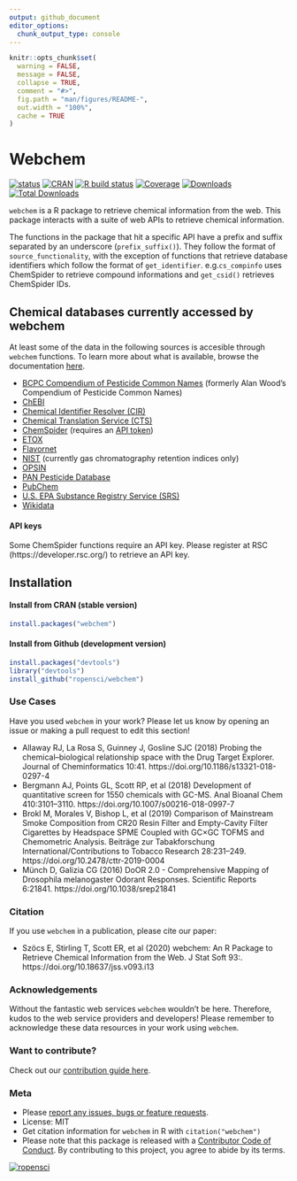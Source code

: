 ```yaml
---
output: github_document
editor_options: 
  chunk_output_type: console
---
```

<!-- README.md is generated from README.Rmd. Please edit that file -->

```r
knitr::opts_chunk$set(
  warning = FALSE, 
  message = FALSE,
  collapse = TRUE,
  comment = "#>",
  fig.path = "man/figures/README-",
  out.width = "100%",
  cache = TRUE
)
```
# Webchem

<!-- badges: start -->

[![status](https://www.repostatus.org/badges/latest/active.svg)](https://www.repostatus.org/#active)
[![CRAN](https://www.r-pkg.org/badges/version/webchem)](https://CRAN.R-project.org/package=webchem) 
[![R build status](https://github.com/ropensci/webchem/workflows/R-CMD-check/badge.svg)](https://github.com/ropensci/webchem/actions)
[![Coverage](https://codecov.io/github/ropensci/webchem/coverage.svg?branch=master)](https://codecov.io/gh/ropensci/webchem/branch/master) 
[![Downloads](https://cranlogs.r-pkg.org/badges/webchem)](https://cran.r-project.org/package=webchem)
[![Total Downloads](https://cranlogs.r-pkg.org/badges/grand-total/webchem?color=blue)](https://cran.r-project.org/package=webchem)

<!-- badges: end -->

`webchem` is a R package to retrieve chemical information from  the web. 
This package interacts with a suite of web APIs to retrieve chemical information.

The functions in the package that hit a specific API have a prefix and suffix separated by an underscore (`prefix_suffix()`).
They follow the format of `source_functionality`, with the exception of functions that retrieve database identifiers which follow the format of `get_identifier`. e.g.`cs_compinfo` uses ChemSpider to retrieve compound informations and `get_csid()` retrieves ChemSpider IDs.

## Chemical databases currently accessed by webchem

At least some of the data in the following sources is accesible through `webchem` functions.  To learn more about what is available, browse the documentation [here](https://docs.ropensci.org/webchem/reference/index.html).

- [BCPC Compendium of Pesticide Common Names](https://pesticidecompendium.bcpc.org) (formerly Alan Wood's Compendium of Pesticide Common Names)
- [ChEBI](https://www.ebi.ac.uk/chebi/)
- [Chemical Identifier Resolver (CIR)](https://cactus.nci.nih.gov/chemical/structure)
- [Chemical Translation Service (CTS)](http://cts.fiehnlab.ucdavis.edu/)
- [ChemSpider](http://www.chemspider.com/) (requires an [API token](https://developer.rsc.org/))
- [ETOX](http://webetox.uba.de/webETOX/index.do)
- [Flavornet](http://www.flavornet.org) 
- [NIST](https://webbook.nist.gov) (currently gas chromatography retention indices only)
- [OPSIN](http://opsin.ch.cam.ac.uk/instructions.html)
- [PAN Pesticide Database](https://www.pesticideinfo.org/)
- [PubChem](https://pubchem.ncbi.nlm.nih.gov/)
- [U.S. EPA Substance Registry Service (SRS)](https://cdxnodengn.epa.gov/cdx-srs-rest/)
- [Wikidata](https://www.wikidata.org/wiki/Wikidata:WikiProject_Chemistry)

#### API keys

Some ChemSpider functions require an API key. 
Please register at RSC (https://developer.rsc.org/) to retrieve an API key.

## Installation
#### Install from CRAN (stable version)

```r
install.packages("webchem")
```


#### Install from Github (development version)

```r
install.packages("devtools")
library("devtools")
install_github("ropensci/webchem")
```

### Use Cases

Have you used `webchem` in your work?  Please let us know by opening an issue or making a pull request to edit this section!

- Allaway RJ, La Rosa S, Guinney J, Gosline SJC (2018) Probing the chemical–biological relationship space with the Drug Target Explorer. Journal of Cheminformatics 10:41. https://doi.org/10.1186/s13321-018-0297-4
- Bergmann AJ, Points GL, Scott RP, et al (2018) Development of quantitative screen for 1550 chemicals with GC-MS. Anal Bioanal Chem 410:3101–3110. https://doi.org/10.1007/s00216-018-0997-7
- Brokl M, Morales V, Bishop L, et al (2019) Comparison of Mainstream Smoke Composition from CR20 Resin Filter and Empty-Cavity Filter Cigarettes by Headspace SPME Coupled with GC×GC TOFMS and Chemometric Analysis. Beiträge zur Tabakforschung International/Contributions to Tobacco Research 28:231–249. https://doi.org/10.2478/cttr-2019-0004
- Münch D, Galizia CG (2016) DoOR 2.0 - Comprehensive Mapping of Drosophila melanogaster Odorant Responses. Scientific Reports 6:21841. https://doi.org/10.1038/srep21841

### Citation

If you use `webchem` in a publication, please cite our paper:

- Szöcs E, Stirling T, Scott ER, et al (2020) webchem: An R Package to Retrieve Chemical Information from the Web. J Stat Soft 93:. https://doi.org/10.18637/jss.v093.i13


### Acknowledgements
Without the fantastic web services `webchem` wouldn't be here. Therefore, kudos to the web service providers and developers! Please remember to acknowledge these data resources in your work using `webchem`.

### Want to contribute?

Check out our [contribution guide here](https://github.com/ropensci/webchem/blob/master/CONTRIBUTING.md).

### Meta

- Please [report any issues, bugs or feature requests](https://github.com/ropensci/webchem/issues).
- License: MIT
- Get citation information for `webchem` in R with `citation("webchem")`
- Please note that this package is released with a [Contributor Code of Conduct](https://ropensci.org/code-of-conduct/). By contributing to this project, you agree to abide by its terms.

[![ropensci](https://ropensci.org/public_images/github_footer.png)](https://ropensci.org)
